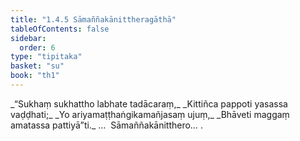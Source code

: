 ```yaml
---
title: "1.4.5 Sāmaññakānittheragāthā"
tableOfContents: false
sidebar:
  order: 6
type: "tipitaka"
basket: "su"
book: "th1"
---
```



<DynamicBreadcrumb />

<Division number="35" book="th1">

<Paragraph number="80" type="verses" book="th1">
_“Sukhaṃ sukhattho labhate tadācaraṃ,_  
_Kittiñca pappoti yasassa vaḍḍhati;_  
_Yo ariyamaṭṭhaṅgikamañjasaṃ ujuṃ,_  
_Bhāveti maggaṃ amatassa pattiyā”ti._  


</Paragraph>
</Division>

<Paragraph number="81" type="center" book="th1">
…  Sāmaññakānitthero… .
</Paragraph>